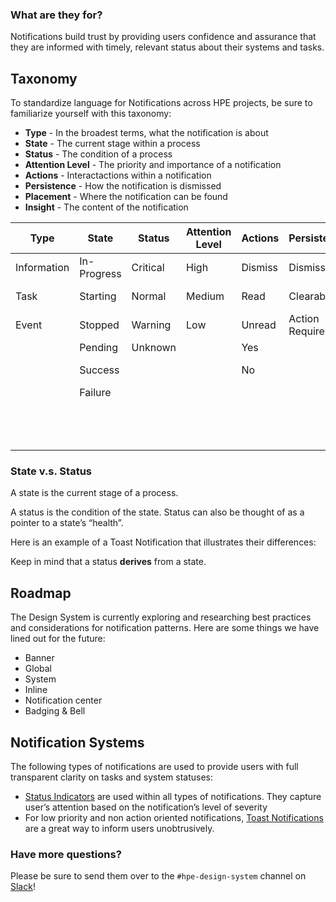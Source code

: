 
### What are they for?

Notifications build trust by providing users confidence and assurance that they are informed with timely, relevant status about their systems and tasks.

## Taxonomy 

To standardize language for Notifications across HPE projects, be sure to familiarize yourself with this taxonomy:

- **Type** - In the broadest terms, what the notification is about
- **State** - The current stage within a process
- **Status** - The condition of a process
- **Attention Level** - The priority and importance of a notification
- **Actions** - Interactactions within a notification
- **Persistence** - How the notification is dismissed
- **Placement** - Where the notification can be found
- **Insight** - The content of the notification

| Type        | State       | Status   | Attention Level | Actions | Persistence     | Placement | Insight              |
| ------------| ------------|----------|-----------------|---------|-----------------|-----------|----------------------|
| Information | In-Progress | Critical | High            | Dismiss | Dismissable     | Banner    | Support              |
| Task        | Starting    | Normal   | Medium          | Read    | Clearable       | Browser   | Progress Update      |
| Event       | Stopped     | Warning  | Low             | Unread  | Action Required | Email     | Status/Task Tracking |
|             | Pending     | Unknown  |                 | Yes     |                 | Toast     | Created              |
|             | Success     |          |                 | No      |                 | Bell      | Required Received    |
|             | Failure     |          |                 |         |                 | Badging   |                      |
|             |             |          |                 |         |                 | System    |                      |
|             |             |          |                 |         |                 | Global    |                      |
|             |             |          |                 |         |                 | Inline    |                      |

### State v.s. Status

A state is the current stage of a process.

A status is the condition of the state. Status can also be thought of as a pointer to a state’s “health”. 

Here is an example of a Toast Notification that illustrates their differences:

<StateVsStatusDiagram />

Keep in mind that a status **derives** from a state.

## Roadmap

The Design System is currently exploring and researching best practices and considerations for notification patterns. Here are some things we have lined out for the future:

- Banner
- Global
- System
- Inline
- Notification center
- Badging & Bell

## Notification Systems

The following types of notifications are used to provide users with full transparent clarity on tasks and system statuses:

- [Status Indicators](/components/status-indicator) are used within all types of notifications. They capture user’s attention based on the notification’s level of severity
- For low priority and non action oriented notifications, [Toast Notifications](/components/toast-notifications) are a great way to inform users unobtrusively. 

### Have more questions?

Please be sure to send them over to the `#hpe-design-system` channel on [Slack](https://slack-invite.grommet.io/)!
